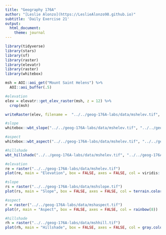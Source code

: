 ```yaml
---
title: "Geography 176A"
author: "[Leslie Alonzo](https://LeslieAlonzo98.github.io)"
subtitle: 'Daily Exercise 21'
output:
  html_document:
    theme: journal
---
```

```r
library(tidyverse)
library(stars)
library(sf)
library(raster)
library(elevatr)
library(raster)
library(whitebox)
```

```r
msh = AOI::aoi_get("Mount Saint Helens") %>% 
  AOI::aoi_buffer(.5)
```

```r
#elevation
elev = elevatr::get_elev_raster(msh, z = 12) %>% 
  crop(msh)

writeRaster(elev, filename =  "../../geog-176A-labs/data/mshelev.tif", overwrite = TRUE)

#slope
whitebox::wbt_slope("../../geog-176A-labs/data/mshelev.tif", "../../geog-176A-labs/data/mshslope.tif")

#aspect
whitebox::wbt_aspect("../../geog-176A-labs/data/mshelev.tif", "../../geog-176A-labs/data/mshaspect.tif")

#hillshade
wbt_hillshade("../../geog-176A-labs/data/mshelev.tif", "../../geog-176A-labs/data/mshhill.tif")


```

```r
#elevation 
re = raster("../../geog-176A-labs/data/mshelev.tif")
plot(re, main = "Elevation", box = FALSE, axes = FALSE, col = viridis::viridis(256))

#slope
rs = raster("../../geog-176A-labs/data/mshslope.tif")
plot(rs, main = "Slope", box = FALSE, axes = FALSE, col = terrain.colors(256))

#aspect
r = raster("../../geog-176A-labs/data/mshaspect.tif")
plot(r, main = "Aspect", box = FALSE, axes = FALSE, col = rainbow(8))

#hillshade
rh = raster("../../geog-176A-labs/data/mshhill.tif")
plot(rh, main = "Hillshade", box = FALSE, axes = FALSE, col = gray.colors(256, alpha = .8))

```

